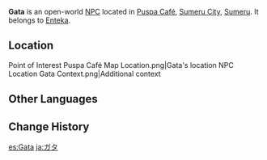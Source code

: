 {{Character Infobox
|name             = Gata
|type             = Open-World NPC
|group            = Cat NPCs
|image            = NPC Gata.png
|region           = Sumeru
|location         = Sumeru
|affiliation      = 
|title            = 
}}
'''Gata''' is an open-world [[NPC]] located in [[Puspa Café]], [[Sumeru City]], [[Sumeru]]. It belongs to [[Enteka]].

==Location==
<gallery>
Point of Interest Puspa Café Map Location.png|Gata's location
NPC Location Gata Context.png|Additional context
</gallery>
<!--
==Profile==
''(To be added.)''

===Appearance===
''(To be added.)''

==Quests and Events==
{{Quests and Events}}

==Dialogue==

==Trivia==
-->
==Other Languages==
{{Other Languages
|default_hidden = 1
|en      = Gata
|zhs     = 伽塔
|zhs_rm  = Gā​tǎ
|zht     = 伽塔
|zht_rm  = Gā​tǎ
|ja      = ガタ
|ja_rm   = Gata
|ko      = 가타
|es      = Gata
|fr      = Gata
|ru      = Гата
|th      = Gata
|vi      = Gata
|de      = Gata
|id      = Gata
|pt      = Gata
|tr      = Gata
|it      = Gata
}}

==Change History==
{{Change History|3.0}}
<!--
==References==
{{Reflist}}
-->
[[es:Gata]]
[[ja:ガタ]]